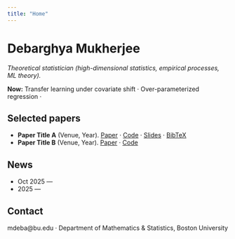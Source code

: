 ```yaml
---
title: "Home"
---
```


# Debarghya Mukherjee

_Theoretical statistician (high-dimensional statistics, empirical processes, ML theory)._

::: {.callout-note}
**Now:** Transfer learning under covariate shift · Over-parameterized regression · 
:::

## Selected papers
- **Paper Title A** (Venue, Year). [Paper](#) · [Code](#) · [Slides](#) · [BibTeX](#)
- **Paper Title B** (Venue, Year). [Paper](#) · [Code](#)

## News
- Oct 2025 — 
- 2025 — 

## Contact
mdeba@bu.edu · Department of Mathematics & Statistics, Boston University
